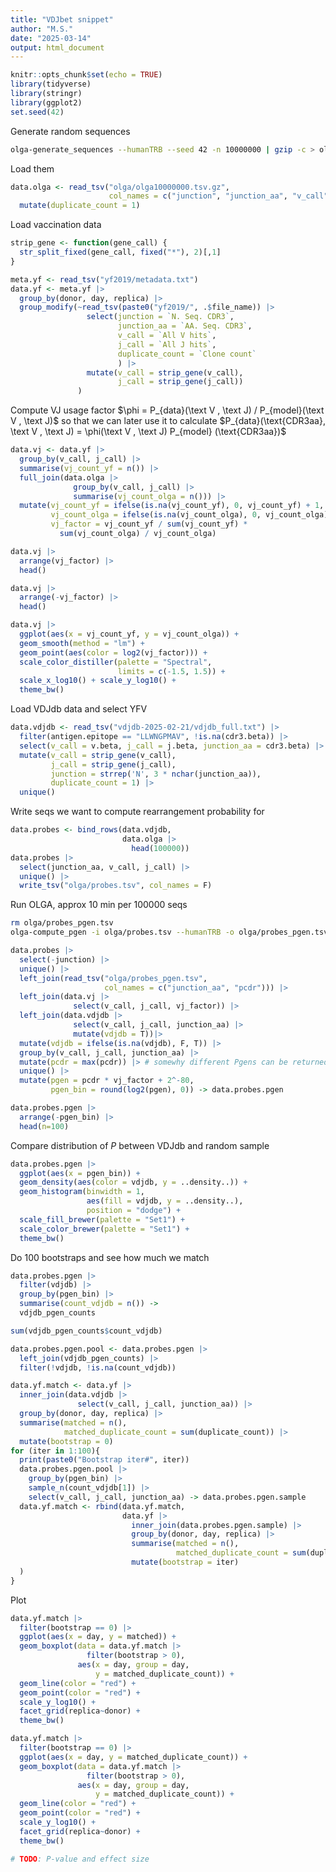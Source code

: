 ```yaml
---
title: "VDJbet snippet"
author: "M.S."
date: "2025-03-14"
output: html_document
---
```


```r
knitr::opts_chunk$set(echo = TRUE)
library(tidyverse)
library(stringr)
library(ggplot2)
set.seed(42)
```

Generate random sequences

```bash
olga-generate_sequences --humanTRB --seed 42 -n 10000000 | gzip -c > olga/olga10000000.tsv.gz
```

Load them

```r
data.olga <- read_tsv("olga/olga10000000.tsv.gz",
                      col_names = c("junction", "junction_aa", "v_call", "j_call")) |>
  mutate(duplicate_count = 1)
```

Load vaccination data

```r
strip_gene <- function(gene_call) {
  str_split_fixed(gene_call, fixed("*"), 2)[,1]
}

meta.yf <- read_tsv("yf2019/metadata.txt")
data.yf <- meta.yf |>
  group_by(donor, day, replica) |>
  group_modify(~read_tsv(paste0("yf2019/", .$file_name)) |>
                 select(junction = `N. Seq. CDR3`,
                        junction_aa = `AA. Seq. CDR3`,
                        v_call = `All V hits`,
                        j_call = `All J hits`,
                        duplicate_count = `Clone count`
                        ) |>
                 mutate(v_call = strip_gene(v_call),
                        j_call = strip_gene(j_call))
               )
```

Compute VJ usage factor $\phi = P_{data}(\text V , \text J) /  P_{model}(\text V , \text J)$ so that we can later
use it to calculate $P_{data}(\text{CDR3aa}, \text V , \text J) = \phi(\text V , \text J) P_{model} (\text{CDR3aa})$

```r
data.vj <- data.yf |>
  group_by(v_call, j_call) |>
  summarise(vj_count_yf = n()) |>
  full_join(data.olga |>
              group_by(v_call, j_call) |>
              summarise(vj_count_olga = n())) |>
  mutate(vj_count_yf = ifelse(is.na(vj_count_yf), 0, vj_count_yf) + 1,
         vj_count_olga = ifelse(is.na(vj_count_olga), 0, vj_count_olga) + 1,
         vj_factor = vj_count_yf / sum(vj_count_yf) *
           sum(vj_count_olga) / vj_count_olga)

data.vj |>
  arrange(vj_factor) |>
  head()

data.vj |>
  arrange(-vj_factor) |>
  head()

data.vj |>
  ggplot(aes(x = vj_count_yf, y = vj_count_olga)) +
  geom_smooth(method = "lm") +
  geom_point(aes(color = log2(vj_factor))) +
  scale_color_distiller(palette = "Spectral",
                        limits = c(-1.5, 1.5)) +
  scale_x_log10() + scale_y_log10() +
  theme_bw()
```

Load VDJdb data and select YFV

```r
data.vdjdb <- read_tsv("vdjdb-2025-02-21/vdjdb_full.txt") |>
  filter(antigen.epitope == "LLWNGPMAV", !is.na(cdr3.beta)) |>
  select(v_call = v.beta, j_call = j.beta, junction_aa = cdr3.beta) |>
  mutate(v_call = strip_gene(v_call),
         j_call = strip_gene(j_call),
         junction = strrep('N', 3 * nchar(junction_aa)),
         duplicate_count = 1) |>
  unique()
```

Write seqs we want to compute rearrangement probability for

```r
data.probes <- bind_rows(data.vdjdb,
                         data.olga |>
                           head(100000))
data.probes |>
  select(junction_aa, v_call, j_call) |>
  unique() |>
  write_tsv("olga/probes.tsv", col_names = F)
```

Run OLGA, approx 10 min per 100000 seqs

```bash
rm olga/probes_pgen.tsv
olga-compute_pgen -i olga/probes.tsv --humanTRB -o olga/probes_pgen.tsv --display_off --time_updates_off --seq_in 0 --v_in 1 --j_in 2
```

```r
data.probes |>
  select(-junction) |>
  unique() |>
  left_join(read_tsv("olga/probes_pgen.tsv", 
                     col_names = c("junction_aa", "pcdr"))) |>
  left_join(data.vj |>
              select(v_call, j_call, vj_factor)) |>
  left_join(data.vdjdb |>
              select(v_call, j_call, junction_aa) |>
              mutate(vdjdb = T))|>
  mutate(vdjdb = ifelse(is.na(vdjdb), F, T)) |>
  group_by(v_call, j_call, junction_aa) |>
  mutate(pcdr = max(pcdr)) |> # somewhy different Pgens can be returned?
  unique() |>
  mutate(pgen = pcdr * vj_factor + 2^-80,
         pgen_bin = round(log2(pgen), 0)) -> data.probes.pgen

data.probes.pgen |>
  arrange(-pgen_bin) |>
  head(n=100)
```

Compare distribution of $P$ between VDJdb and random sample

```r
data.probes.pgen |>
  ggplot(aes(x = pgen_bin)) +
  geom_density(aes(color = vdjdb, y = ..density..)) +
  geom_histogram(binwidth = 1, 
                 aes(fill = vdjdb, y = ..density..),
                 position = "dodge") +
  scale_fill_brewer(palette = "Set1") +
  scale_color_brewer(palette = "Set1") +
  theme_bw()
```

Do 100 bootstraps and see how much we match

```r
data.probes.pgen |>
  filter(vdjdb) |>
  group_by(pgen_bin) |>
  summarise(count_vdjdb = n()) ->
  vdjdb_pgen_counts

sum(vdjdb_pgen_counts$count_vdjdb)

data.probes.pgen.pool <- data.probes.pgen |>
  left_join(vdjdb_pgen_counts) |>
  filter(!vdjdb, !is.na(count_vdjdb))

data.yf.match <- data.yf |>
  inner_join(data.vdjdb |>
               select(v_call, j_call, junction_aa)) |>
  group_by(donor, day, replica) |>
  summarise(matched = n(), 
            matched_duplicate_count = sum(duplicate_count)) |>
  mutate(bootstrap = 0)
for (iter in 1:100){
  print(paste0("Bootstrap iter#", iter))
  data.probes.pgen.pool |>
    group_by(pgen_bin) |>
    sample_n(count_vdjdb[1]) |>
    select(v_call, j_call, junction_aa) -> data.probes.pgen.sample
  data.yf.match <- rbind(data.yf.match,
                         data.yf |>
                           inner_join(data.probes.pgen.sample) |>
                           group_by(donor, day, replica) |>
                           summarise(matched = n(), 
                                     matched_duplicate_count = sum(duplicate_count)) |>
                           mutate(bootstrap = iter)
  )
}
```

Plot

```r
data.yf.match |>
  filter(bootstrap == 0) |>
  ggplot(aes(x = day, y = matched)) +
  geom_boxplot(data = data.yf.match |>
                 filter(bootstrap > 0),
               aes(x = day, group = day,
                   y = matched_duplicate_count)) +
  geom_line(color = "red") +
  geom_point(color = "red") +
  scale_y_log10() +
  facet_grid(replica~donor) +
  theme_bw()

data.yf.match |>
  filter(bootstrap == 0) |>
  ggplot(aes(x = day, y = matched_duplicate_count)) +
  geom_boxplot(data = data.yf.match |>
                 filter(bootstrap > 0),
               aes(x = day, group = day,
                   y = matched_duplicate_count)) +
  geom_line(color = "red") +
  geom_point(color = "red") +
  scale_y_log10() +
  facet_grid(replica~donor) +
  theme_bw()
```

```r
# TODO: P-value and effect size
```
